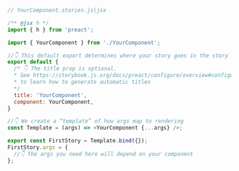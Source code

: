 ```js
// YourComponent.stories.js|jsx

/** @jsx h */
import { h } from 'preact';

import { YourComponent } from './YourComponent';

//👇 This default export determines where your story goes in the story list
export default {
  /* 👇 The title prop is optional.
  * See https://storybook.js.org/docs/preact/configure/overview#configure-story-loading
  * to learn how to generate automatic titles
  */
  title: 'YourComponent',
  component: YourComponent,
}

//👇 We create a “template” of how args map to rendering
const Template = (args) => <YourComponent {...args} />;

export const FirstStory = Template.bind({});
FirstStory.args = {
  //👇 The args you need here will depend on your component
};
```